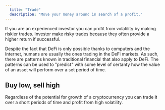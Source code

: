```yaml
---
  title: "Trade"
  description: "Move your money around in search of a profit."
---
```


If you are an experienced investor you can profit from volatility by making riskier trades. Investor make risky trades because they often provide a higher return if successful.

Despite the fact that DeFi is only possible thanks to computers and the Internet, humans are usually the ones trading in the DeFi markets. As such, there are patterns known in traditional financial that also apply to DeFi. The patterns can be used to "predict" with some level of certanty how the value of an asset will perform over a set period of time.

## Buy low, sell high

Regardless of the potential for growth of a cryptocurrency you can trade it over a short periods of time and profit from high volatility.
